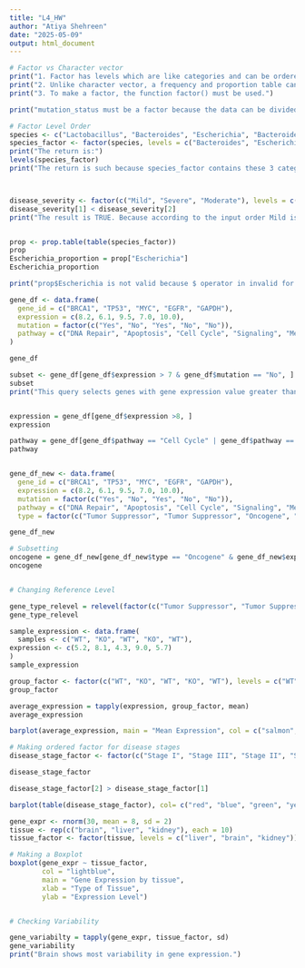 ---
title: "L4_HW"
author: "Atiya Shehreen"
date: "2025-05-09"
output: html_document
---

```{r}
# Factor vs Character vector
print("1. Factor has levels which are like categories and can be ordered whereas a character vector does not have levels.")
print("2. Unlike character vector, a frequency and proportion table can be made from factor.")
print("3. To make a factor, the function factor() must be used.")

print("mutation_status must be a factor because the data can be divided into categories or levels such as Mutated or Wild Type")

# Factor Level Order
species <- c("Lactobacillus", "Bacteroides", "Escherichia", "Bacteroides", "Lactobacillus")
species_factor <- factor(species, levels = c("Bacteroides", "Escherichia", "Lactobacillus"))
print("The return is:")
levels(species_factor)
print("The return is such because species_factor contains these 3 categories or species of gut microbiome.")



disease_severity <- factor(c("Mild", "Severe", "Moderate"), levels = c("Mild", "Moderate", "Severe", "Critical"), ordered = TRUE)
disease_severity[1] < disease_severity[2]
print("The result is TRUE. Because according to the input order Mild is less severe than Moderate.")


prop <- prop.table(table(species_factor))
prop
Escherichia_proportion = prop["Escherichia"]
Escherichia_proportion

print("prop$Escherichia is not valid because $ operator in invalid for atomic vectors such as prop")
```



```{r}
gene_df <- data.frame(
  gene_id = c("BRCA1", "TP53", "MYC", "EGFR", "GAPDH"),
  expression = c(8.2, 6.1, 9.5, 7.0, 10.0),
  mutation = factor(c("Yes", "No", "Yes", "No", "No")),
  pathway = c("DNA Repair", "Apoptosis", "Cell Cycle", "Signaling", "Metabolism")
)

gene_df

subset <- gene_df[gene_df$expression > 7 & gene_df$mutation == "No", ]
subset
print("This query selects genes with gene expression value greater than 7 which did not undergo mutation. In this case, GAPDH gene was selected.")


expression = gene_df[gene_df$expression >8, ]
expression

pathway = gene_df[gene_df$pathway == "Cell Cycle" | gene_df$pathway == "Signaling", ]
pathway


gene_df_new <- data.frame(
  gene_id = c("BRCA1", "TP53", "MYC", "EGFR", "GAPDH"),
  expression = c(8.2, 6.1, 9.5, 7.0, 10.0),
  mutation = factor(c("Yes", "No", "Yes", "No", "No")),
  pathway = c("DNA Repair", "Apoptosis", "Cell Cycle", "Signaling", "Metabolism"),
  type = factor(c("Tumor Suppressor", "Tumor Suppressor", "Oncogene", "Oncogene", "Housekeeping")))

gene_df_new

# Subsetting
oncogene = gene_df_new[gene_df_new$type == "Oncogene" & gene_df_new$expression > 8, ]
oncogene


# Changing Reference Level

gene_type_relevel = relevel(factor(c("Tumor Suppressor", "Tumor Suppressor", "Oncogene", "Oncogene", "Housekeeping")), levels = c("Tumor Suppressor", "Oncogene", "Housekeeping gene"), ref = "Oncogene")
gene_type_relevel

```

```{r}
sample_expression <- data.frame(
  samples <- c("WT", "KO", "WT", "KO", "WT"),
expression <- c(5.2, 8.1, 4.3, 9.0, 5.7)
)
sample_expression

group_factor <- factor(c("WT", "KO", "WT", "KO", "WT"), levels = c("WT", "KO"))
group_factor

average_expression = tapply(expression, group_factor, mean)
average_expression

barplot(average_expression, main = "Mean Expression", col = c("salmon", "lightblue"), ylab = "Average Expression Value", xlab = "Samples")
```



```{r}
# Making ordered factor for disease stages
disease_stage_factor <- factor(c("Stage I", "Stage III", "Stage II", "Stage IV", "Stage I"), levels = c("Stage I", "Stage II", "Stage III", "Stage IV"), ordered = TRUE)

disease_stage_factor

disease_stage_factor[2] > disease_stage_factor[1]

barplot(table(disease_stage_factor), col= c("red", "blue", "green", "yellow"), main = "Patients in each stage", ylab = "Counts")
```


```{r}

gene_expr <- rnorm(30, mean = 8, sd = 2)
tissue <- rep(c("brain", "liver", "kidney"), each = 10)
tissue_factor <- factor(tissue, levels = c("liver", "brain", "kidney"))

# Making a Boxplot
boxplot(gene_expr ~ tissue_factor, 
        col = "lightblue",
        main = "Gene Expression by tissue", 
        xlab = "Type of Tissue", 
        ylab = "Expression Level")


# Checking Variability

gene_variabilty = tapply(gene_expr, tissue_factor, sd)
gene_variability
print("Brain shows most variability in gene expression.")
```


